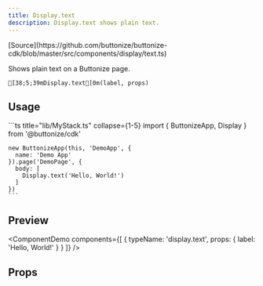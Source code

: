 ```yaml
---
title: Display.text
description: Display.text shows plain text.
---
```




<FrameworkSelect>
	<FrameworkContent>
		<Fragment slot="cdk">
			[Source](https://github.com/buttonize/buttonize-cdk/blob/master/src/components/display/text.ts)
		</Fragment>
	</FrameworkContent>
</FrameworkSelect>

Shows plain text on a Buttonize page.

```ansi frame="none"
[38;5;39mDisplay.text[0m(label, props)
```

## Usage

<FrameworkContent>
   <Fragment slot="cdk">
    ```ts title="lib/MyStack.ts" collapse={1-5}
    import { ButtonizeApp, Display } from '@buttonize/cdk'

    new ButtonizeApp(this, 'DemoApp', {
      name: 'Demo App'
    }).page('DemoPage', {
      body: [
        Display.text('Hello, World!')
      ]
    })
    ```

   </Fragment>
</FrameworkContent>

## Preview

<ComponentDemo
	components={[
		{
			typeName: 'display.text',
			props: {
				label: 'Hello, World!'
			}
		}
	]}
/>

## Props

<FrameworkContent>
	<Fragment slot="cdk">
		<SpacingProps />
		<SizingProps />
	</Fragment>
</FrameworkContent>
